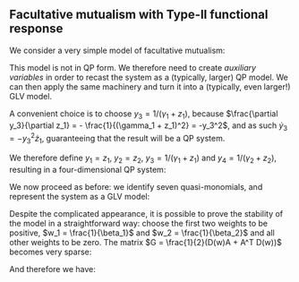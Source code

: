## Facultative mutualism with Type-II functional response

We consider a very simple model of facultative mutualism:

\begin{equation}
\begin{cases}
\dot{z}_1 = z_1 \left(\rho_1 - \alpha_1 z_1 + \beta_1 \frac{z_2} / (\gamma_1 + z_2) \right)\\
\dot{z}_2 = z_2 \left(\rho_2 - \alpha_2 z_2 + \beta_2 \frac{z_1} / (\gamma_2 + z_1) \right)
\end{cases}
\end{equation}

This model is not in QP form. We therefore need to create *auxiliary variables* in order to recast the system as a (typically, larger) QP model. We can then apply the same machinery and turn it into a (typically, even larger!) GLV model.

A convenient choice is to choose $y_3 = 1 / (\gamma_1 + z_1)$, because $\frac{\partial y_3}{\partial z_1} = - \frac{1}{(\gamma_1 + z_1)^2} = -y_3^2$, and as such $\dot{y}_3 = -y_3^2 \dot{z}_1$, guaranteeing that the result will be a QP system.

We therefore define $y_1 = z_1$, $y_2 = z_2$, $y_3 = 1/(\gamma_1 + z_1)$ and $y_4 = 1 / (\gamma_2 + z_2)$, resulting in a four-dimensional QP system:

\begin{equation}
\begin{cases}
\dot{y}_1 = y_1 \left(\rho_1 - \alpha_1 y_1 + \beta_1 y_2 y_4 \right)\\
\dot{y}_2 = y_2 \left(\rho_2 - \alpha_2 y_2 + \beta_2 y_1 y_3 \right)\\
\dot{y}_3 = -y_3^2 \dot{y}_1 = y_3 (-\rho_1 y_1 y_3 + \alpha_1 y_1^2 y_3 - \beta_1 y_1 y_2 y_3 y_4)\\
\dot{y}_4 = -y_4^2 \dot{y}_2 = y_4 (-\rho_2 y_2 y_4 + \alpha_2 y_2^2 y_4 - \beta_2 y_1 y_2 y_3 y_4)
\end{cases}
\end{equation}

We now proceed as before: we identify seven quasi-monomials, and represent the system as a GLV model:

\begin{equation}
\begin{aligned}
s = \begin{pmatrix}
\rho_1\\
\rho_2\\
0 \\
0
\end{pmatrix}
\quad 
B = \begin{pmatrix}
1 & 0 & 0 & 0\\
0 & 1 & 0 & 0\\
1 & 0 & 1 & 0\\
0 & 1 & 0 & 1\\
2 & 0 & 1 & 0\\
0 & 2 & 0 & 1\\
1 & 1 & 1 & 1
\end{pmatrix}
\quad 
M = \begin{pmatrix}
-\alpha_1  & 0  & 0 & \beta_1 & 0 & 0 & 0\\
0 & -\alpha_2  & \beta_2 & 0 & 0 & 0 & 0\\
0 & 0 & -\rho_1 & 0 & \alpha_1 & 0 & -\beta_1\\
0 & 0 & 0 & -\rho_2 & 0 & \alpha_2 & -\beta_2
\end{pmatrix}\\
x = \begin{pmatrix}
y_1\\
y_2\\
y_1 y_3\\
y_2 y_4\\
y_1^2 y_3\\
y_2^2 y_4\\
y_1 y_2 y_3 y_4
\end{pmatrix}
\quad
r = \begin{pmatrix}
\rho_1 \\
\rho_2 \\
\rho_1 \\
\rho_2 \\
2 \rho_1 \\
2 \rho_2 \\
\rho_1+\rho_2
\end{pmatrix}
\quad
M = \begin{pmatrix}
-\alpha_1 & 0 & 0 & \beta_1 & 0 & 0 & 0 \\
 0 & -\alpha_2 & \beta_2 & 0 & 0 & 0 & 0 \\
 -\alpha_1 & 0 & -\rho_1 & \beta_1 & \alpha_1 & 0 & -\beta_1 \\
 0 & -\alpha_2 & \beta_2 & -\rho_2 & 0 & \alpha_2 & -\beta_2 \\
 -2 \alpha_1 & 0 & -\rho_1 & 2 \beta_1 & \alpha_1 & 0 & -\beta_1 \\
 0 & -2 \alpha_2 & 2 \beta_2 & -\rho_2 & 0 & \alpha_2 & -\beta_2 \\
 -\alpha_1 & -\alpha_2 & \beta_2-\rho_1 & \beta_1-\rho_2 & \alpha_1 & \alpha_2 & -\beta_1-\beta_2
\end{pmatrix}
\end{aligned}
\end{equation}

Despite the complicated appearance, it is possible to prove the stability of the model in a straightforward way: choose the first two weights to be positive, $w_1 = \frac{1}{\beta_1}$ and $w_2 = \frac{1}{\beta_2}$ and all other weights to be zero. The matrix $G = \frac{1}{2}(D(w)A + A^T D(w))$ becomes very sparse:

\begin{equation}
\begin{pmatrix}
 -\frac{\alpha_1}{\beta_1} & 0 & 0 & \frac{1}{2} & 0 & 0 & 0 \\
 0 & -\frac{\alpha_2}{\beta_2} & \frac{1}{2} & 0 & 0 & 0 & 0 \\
 0 & \frac{1}{2} & 0 & 0 & 0 & 0 & 0 \\
 \frac{1}{2} & 0 & 0 & 0 & 0 & 0 & 0 \\
 0 & 0 & 0 & 0 & 0 & 0 & 0 \\
 0 & 0 & 0 & 0 & 0 & 0 & 0 \\
 0 & 0 & 0 & 0 & 0 & 0 & 0 \\
 \end{pmatrix}
\end{equation}

And therefore we have:

\begin{equation}
\dot{V} = \Delta x^T G \Delta x = -\frac{\alpha_1}{\beta_1} \Delta x_1^2 -\frac{\alpha_2}{\beta_2} \Delta x_2^2 + 
\end{equation}
